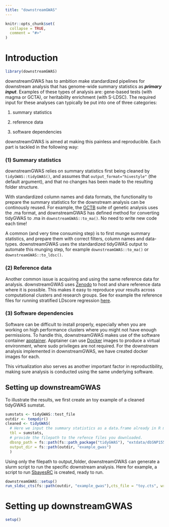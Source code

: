 ```yaml
---
title: "downstreamGWAS"
---
```


```r
knitr::opts_chunk$set(
  collapse = TRUE,
  comment = "#>"
)
```

# Introduction

```r
library(downstreamGWAS)

```

downstreamGWAS has to ambition make standardized pipelines for downstream analysis that has genome-wide summary statistics as ***primary input***. Examples of these types of analysis are: gene-based tests (with magma or GCTA), or heritability enrichment (with S-LDSC). The required input for these analyses can typically be put into one of three categories:

(1) summary statistics

(2) reference data

(3) software dependencies

downstreamGWAS is aimed at making this painless and reproducible. Each part is tackled in the following way:

### (1) Summary statistics

downstreamGWAS relies on summary statistics first being cleaned by `tidyGWAS::tidyGWAS()`, and assumes that `output_format="hivestyle"` (the default argument), and that no changes has been made to the resulting folder structure.

With standardized column names and data formats, the functionality to prepare the summary statistics for the downstream analysis can be continously reused. For example, the [GCTB](https://cnsgenomics.com/software/gctb/#Overview) suite of genetic analysis uses the .ma format, and downstreamGWAS has defined method for converting tidyGWAS to .ma in `downstreamGWAS::to_ma()`. No need to write new code each time!

A common (and very time consuming step) is to first munge summary statistics, and prepare them with correct filters, column names and data-types. downstreamGWAS uses the standardized tidyGWAS output to automate this munging step, for example `downstreamGWAS::to_ma()` or `downstreamGWAS::to_ldsc()`.

### (2) Reference data

Another common issue is acquiring and using the same reference data for analysis. downstreamGWAS uses [Zenodo](https://zenodo.org) to host and share reference data where it is possible. This makes it easy to reproduce your results across computational clusters and research groups. See for example the reference files for running stratified LDscore regression [here](https://zenodo.org/records/8367200).

### (3) Software dependencies

Software can be difficult to install properly, especially when you are working on high performance clusters where you might not have enough permissions. To handle this, downstreamGWAS makes use of the software container [apptainer](https://apptainer.org). Apptainer can use [Docker](https://www.docker.com) images to produce a virtual environment, where sudo privileges are not required. For the downstream analysis implemented in downstreamGWAS, we have created docker images for each.

This virtualization also serves as another important factor in reproductibility, making sure analysis is conducted using the same underlying software.

## Setting up downstreamGWAS

To illustrate the results, we first create an toy example of a cleaned tidyGWAS sumstat.

```r
sumstats <- tidyGWAS::test_file
outdir <- tempdir()
cleaned <- tidyGWAS(
  # Here we input the summary statistics as a data.frame already in R memory
  tbl = sumstats, 
  # provide the filepath to the refence files you downloaded.
  dbsnp_path = fs::path(fs::path_package("tidyGWAS"), "extdata/dbSNP155"),
  output_dir = fs::path(outdir, "example_gwas")
  )
```

Using only the filepath to output_folder, downstreamGWAS can generate a slurm script to run the specific downstream analysis. Here for example, a script to run [SbayesRC](https://github.com/zhilizheng/SBayesRC) is created, ready to run.

```r
downstreamGWAS::setup()
run_sldsc_cts(fs::path(outdir, "example_gwas"),cts_file = "toy.cts", write_script = FALSE)

```

# Setting up downstreamGWAS

```r
setup()
```
